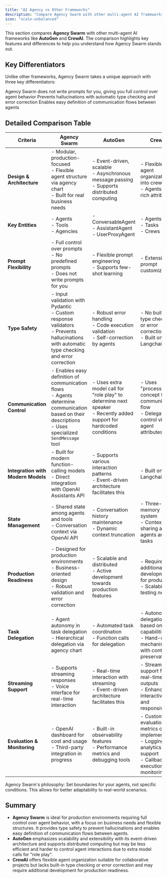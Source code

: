 ```yaml
---
title: "AI Agency vs Other Frameworks"
description: "Compare Agency Swarm with other multi-agent AI frameworks."
icon: "scale-unbalanced"
---
```


This section compares **Agency Swarm** with other multi-agent AI frameworks like **AutoGen** and **CrewAI**. The comparison highlights key features and differences to help you understand how Agency Swarm stands out.

## Key Differentiators

Unlike other frameworks, Agency Swarm takes a unique approach with three key differentiators:

<CardGroup cols={3}>
  <Card title="No Predefined Prompts" icon="message-code">
    Agency Swarm does not write prompts for you, giving you full control over agent behavior
  </Card>
  <Card title="Type Safety" icon="shield-check">
    Prevents hallucinations with automatic type checking and error correction
  </Card>
  <Card title="Communication Control" icon="diagram-project">
    Enables easy definition of communication flows between agents
  </Card>
</CardGroup>

## Detailed Comparison Table

| **Criteria**                       | **Agency Swarm**                                                                                                                                            | **AutoGen**                                                                                                             | **CrewAI**                                                                                                                  |
| ---------------------------------- | ----------------------------------------------------------------------------------------------------------------------------------------------------------- | ----------------------------------------------------------------------------------------------------------------------- | --------------------------------------------------------------------------------------------------------------------------- |
| **Design & Architecture**          | - Modular, production-focused<br/>- Flexible agent structure via agency chart<br/>- Built for real business needs                                           | - Event-driven, scalable<br/>- Asynchronous message passing<br/>- Supports distributed computing                        | - Flexible agent organization into crews<br/>- Agents with rich attributes                                                  |
| **Key Entities**                   | - Agents<br/>- Tools<br/>- Agencies                                                                                                                         | - ConversableAgent<br/>- AssistantAgent<br/>- UserProxyAgent                                                            | - Agents<br/>- Tasks<br/>- Crews                                                                                            |
| **Prompt Flexibility**             | - Full control over prompts<br/>- No predefined prompts<br/>- Does not write prompts for you                                                                | - Flexible prompt engineering<br/>- Supports few-shot learning                                                          | - Extensive prompt customization                                                                                            |
| **Type Safety**                    | - Input validation with Pydantic<br/>- Custom response validators<br/>- Prevents hallucinations with automatic type checking and error correction           | - Robust error handling<br/>- Code execution validation<br/>- Self-correction by agents                                 | - No built-in type checking or error correction<br/>- Built on Langchain                                                    |
| **Communication Control**          | - Enables easy definition of communication flows<br/>- Agents determine communication based on their descriptions<br/>- Uses specialized `SendMessage` tool | - Uses extra model call for "role play" to determine next speaker<br/>- Recently added support for hardcoded conditions | - Uses "process" concept for communication flow<br/>- Delegation control via agent attributes                               |
| **Integration with Modern Models** | - Built for modern function-calling models<br/>- Direct integration with OpenAI Assistants API                                                              | - Supports various interaction patterns<br/>- Event-driven architecture facilitates this                                | - Built on Langchain                                                                                                        |
| **State Management**               | - Shared state among agents and tools<br/>- Conversation context via OpenAI API                                                                             | - Conversation history maintenance<br/>- Dynamic context truncation                                                     | - Three-tier memory system<br/>- Context sharing among agents and tasks                                                     |
| **Production Readiness**           | - Designed for production environments<br/>- Business-oriented design<br/>- Robust validation and error correction                                          | - Scalable and distributed<br/>- Active development towards production features                                         | - Requires additional development for production<br/>- Scalability testing needed                                           |
| **Task Delegation**                | - Agent autonomy in task delegation<br/>- Hierarchical delegation via agency chart                                                                          | - Automated task coordination<br/>- Function calls for delegation                                                       | - Autonomous delegation based on capabilities<br/>- Hand-off mechanisms with context preservation                           |
| **Streaming Support**              | - Supports streaming responses<br/>- Voice interface for real-time interaction                                                                              | - Real-time interaction with streaming<br/>- Event-driven architecture facilitates this                                 | - Streaming support for real-time outputs<br/>- Enhances interactivity and responsiveness                                   |
| **Evaluation & Monitoring**        | - OpenAI dashboard for cost and usage<br/>- Third-party integration in progress                                                                             | - Built-in observability features<br/>- Performance metrics and debugging tools                                         | - Custom evaluation metrics can be implemented<br/>- Logging and analytics support<br/>- Callbacks for execution monitoring |

<Note>
  Agency Swarm's philosophy: Set boundaries for your agents, not specific conditions. This allows for better
  adaptability to real-world scenarios.
</Note>

## Summary

- **Agency Swarm** is ideal for production environments requiring full control over agent behavior, with a focus on business needs and flexible structures. It provides type safety to prevent hallucinations and enables easy definition of communication flows between agents.
- **AutoGen** emphasizes scalability and extensibility with its event-driven architecture and supports distributed computing but may be less efficient and harder to control agent interactions due to extra model calls for "role play".
- **CrewAI** offers flexible agent organization suitable for collaborative projects but lacks built-in type checking or error correction and may require additional development for production readiness.
